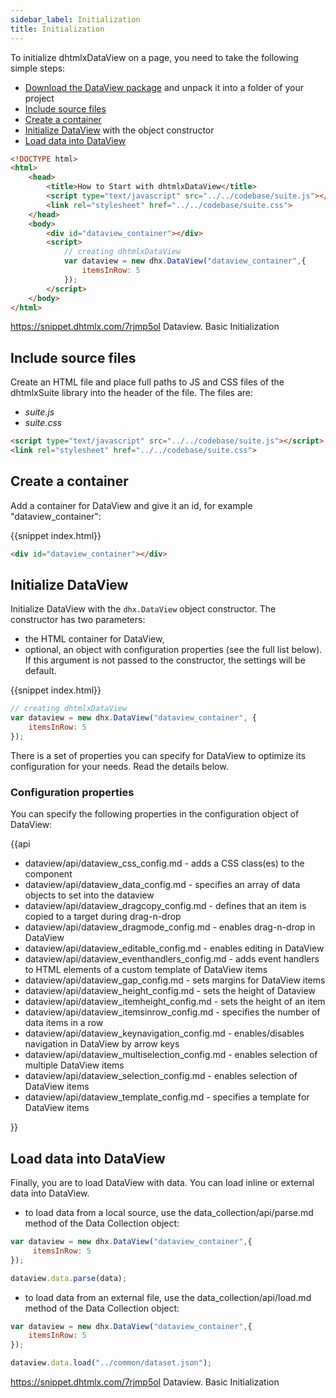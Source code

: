 ```yaml
---
sidebar_label: Initialization
title: Initialization
---          
```


To initialize dhtmlxDataView on a page, you need to take the following simple steps:

- [Download the DataView package](https://dhtmlx.com/docs/products/dhtmlxSuite/download.shtml) and unpack it into a folder of your project
- [Include source files](#includesourcefiles)
- [Create a container](#createacontainer)
- [Initialize DataView](#initializedataview) with the object constructor
- [Load data into DataView](#loaddataintodataview)

~~~html
<!DOCTYPE html>
<html>
    <head>
        <title>How to Start with dhtmlxDataView</title>         
        <script type="text/javascript" src="../../codebase/suite.js"></script>
        <link rel="stylesheet" href="../../codebase/suite.css">
    </head>
    <body>
        <div id="dataview_container"></div>
        <script>
            // creating dhtmlxDataView
            var dataview = new dhx.DataView("dataview_container",{
    			itemsInRow: 5
			});
        </script>
    </body>
</html>
~~~

https://snippet.dhtmlx.com/7rjmp5ol	Dataview. Basic Initialization

Include source files
--------------------

Create an HTML file and place full paths to JS and CSS files of the dhtmlxSuite library into the header of the file. The files are:

- *suite.js*
- *suite.css*

~~~html
<script type="text/javascript" src="../../codebase/suite.js"></script>
<link rel="stylesheet" href="../../codebase/suite.css">
~~~

Create a container 
-----------------

Add a container for DataView and give it an id, for example "dataview_container":

{{snippet	index.html}}
~~~html
<div id="dataview_container"></div>
~~~

Initialize DataView
---------------------------------

Initialize DataView with the `dhx.DataView` object constructor. The constructor has two parameters:

- the HTML container for DataView,
- optional, an object with configuration properties (see the full list below). If this argument is not passed to the constructor, the settings will be default.

{{snippet	index.html}}
~~~js
// creating dhtmlxDataView
var dataview = new dhx.DataView("dataview_container", {
    itemsInRow: 5
});
~~~

There is a set of properties you can specify for DataView to optimize its configuration for your needs. Read the details below.


### Configuration properties


You can specify the following properties in the configuration object of DataView:

{{api

- dataview/api/dataview_css_config.md - adds a CSS class(es) to the component
- dataview/api/dataview_data_config.md - specifies an array of data objects to set into the dataview 
- dataview/api/dataview_dragcopy_config.md - defines that an item is copied to a target during drag-n-drop
- dataview/api/dataview_dragmode_config.md - enables drag-n-drop in DataView
- dataview/api/dataview_editable_config.md - enables editing in DataView
- dataview/api/dataview_eventhandlers_config.md - adds event handlers to HTML elements of a custom template of DataView items
- dataview/api/dataview_gap_config.md - sets margins for DataView items
- dataview/api/dataview_height_config.md - sets the height of Dataview
- dataview/api/dataview_itemheight_config.md - sets the height of an item
- dataview/api/dataview_itemsinrow_config.md - specifies the number of data items in a row
- dataview/api/dataview_keynavigation_config.md - enables/disables navigation in DataView by arrow keys
- dataview/api/dataview_multiselection_config.md - enables selection of multiple DataView items
- dataview/api/dataview_selection_config.md - enables selection of DataView items
- dataview/api/dataview_template_config.md - specifies a template for DataView items

}}

Load data into DataView
---------------------

Finally, you are to load DataView with data. You can load inline or external data into DataView.

- to load data from a local source, use the data_collection/api/parse.md method of the Data Collection object:

~~~js
var dataview = new dhx.DataView("dataview_container",{
	 itemsInRow: 5
});

dataview.data.parse(data);
~~~

- to load data from an external file, use the data_collection/api/load.md method of the Data Collection object:

~~~js
var dataview = new dhx.DataView("dataview_container",{
	itemsInRow: 5
});

dataview.data.load("../common/dataset.json");
~~~

https://snippet.dhtmlx.com/7rjmp5ol	Dataview. Basic Initialization

